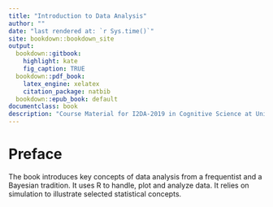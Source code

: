 ```yaml
--- 
title: "Introduction to Data Analysis"
author: ""
date: "last rendered at: `r Sys.time()`"
site: bookdown::bookdown_site
output:
  bookdown::gitbook:
    highlight: kate
    fig_caption: TRUE
  bookdown::pdf_book:
    latex_engine: xelatex
    citation_package: natbib
  bookdown::epub_book: default
documentclass: book
description: "Course Material for I2DA-2019 in Cognitive Science at University Osnabrück"
---
```


# Preface

The book introduces key concepts of data analysis from a frequentist and a Bayesian tradition. It uses R to handle, plot and analyze data. It relies on simulation to illustrate selected statistical concepts.
